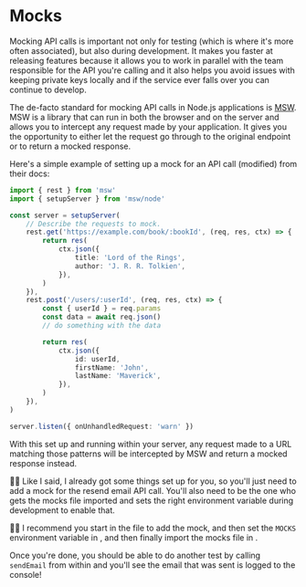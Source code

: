 # Mocks

<EpicVideo url="https://www.epicweb.dev/workshops/authentication-strategies-and-implementation/email/mocking-apis-with-msw-and-testing" />

Mocking API calls is important not only for testing (which is where it's more
often associated), but also during development. It makes you faster at releasing
features because it allows you to work in parallel with the team responsible
for the API you're calling and it also helps you avoid issues with keeping
private keys locally and if the service ever falls over you can continue to
develop.

The de-facto standard for mocking API calls in Node.js applications is
[MSW](https://mswjs.io/). MSW is a library that can run in both the browser and
on the server and allows you to intercept any request made by your application.
It gives you the opportunity to either let the request go through to the
original endpoint or to return a mocked response.

Here's a simple example of setting up a mock for an API call (modified) from
their docs:

```ts
import { rest } from 'msw'
import { setupServer } from 'msw/node'

const server = setupServer(
	// Describe the requests to mock.
	rest.get('https://example.com/book/:bookId', (req, res, ctx) => {
		return res(
			ctx.json({
				title: 'Lord of the Rings',
				author: 'J. R. R. Tolkien',
			}),
		)
	}),
	rest.post('/users/:userId', (req, res, ctx) => {
		const { userId } = req.params
		const data = await req.json()
		// do something with the data

		return res(
			ctx.json({
				id: userId,
				firstName: 'John',
				lastName: 'Maverick',
			}),
		)
	}),
)

server.listen({ onUnhandledRequest: 'warn' })
```

With this set up and running within your server, any request made to a URL
matching those patterns will be intercepted by MSW and return a mocked response
instead.

🧝‍♂️ Like I said, I already got some things set up for you, so you'll just need to
add a mock for the resend email API call. You'll also need to be the one who
gets the mocks file imported and sets the right environment variable during
development to enable that.

👨‍💼 I recommend you start in the <InlineFile file="tests/mocks/index.ts" /> file
to add the mock, and then set the `MOCKS` environment variable
in <InlineFile file="server/dev-server.js" />, and then finally import the mocks
file in <InlineFile file="index.js" />.

Once you're done, you should be able to do another test by calling `sendEmail`
from within <InlineFile file="app/utils/email.server.ts" /> and you'll see the
email that was sent is logged to the console!
